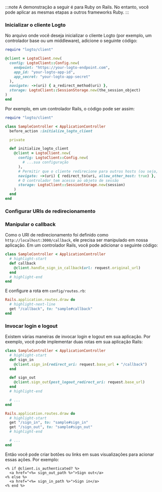
:::note
A demonstração a seguir é para Ruby on Rails. No entanto, você pode aplicar as mesmas etapas a outros frameworks Ruby.
:::

### Inicializar o cliente Logto

No arquivo onde você deseja inicializar o cliente Logto (por exemplo, um controlador base ou um middleware), adicione o seguinte código:

```ruby
require "logto/client"

@client = LogtoClient.new(
  config: LogtoClient::Config.new(
    endpoint: "https://your-logto-endpoint.com",
    app_id: "your-logto-app-id",
    app_secret: "your-logto-app-secret"
  ),
  navigate: ->(uri) { a_redirect_method(uri) },
  storage: LogtoClient::SessionStorage.new(the_session_object)
)
end
```

Por exemplo, em um controlador Rails, o código pode ser assim:

```ruby title="app/controllers/sample_controller.rb"
require "logto/client"

class SampleController < ApplicationController
  before_action :initialize_logto_client

  private

  def initialize_logto_client
    @client = LogtoClient.new(
      config: LogtoClient::Config.new(
        # ...sua configuração
      ),
      # Permitir que o cliente redirecione para outros hosts (ou seja, seu tenant Logto)
      navigate: ->(uri) { redirect_to(uri, allow_other_host: true) },
      # O controlador tem acesso ao objeto de sessão
      storage: LogtoClient::SessionStorage.new(session)
    )
  end
end
```

### Configurar URIs de redirecionamento

<SignInFlowSummary />

<AssumingUrl />

<WebConfigureRedirectUris />

### Manipular o callback

Como o URI de redirecionamento foi definido como `http://localhost:3000/callback`, ele precisa ser manipulado em nossa aplicação. Em um controlador Rails, você pode adicionar o seguinte código:

```ruby title="app/controllers/sample_controller.rb"
class SampleController < ApplicationController
  # highlight-start
  def callback
    @client.handle_sign_in_callback(url: request.original_url)
  end
  # highlight-end
end
```

E configure a rota em `config/routes.rb`:

```ruby title="config/routes.rb"
Rails.application.routes.draw do
  # highlight-next-line
  get "/callback", to: "sample#callback"
end
```

### Invocar login e logout

Existem várias maneiras de invocar login e logout em sua aplicação. Por exemplo, você pode implementar duas rotas em sua aplicação Rails:

```ruby title="app/controllers/sample_controller.rb"
class SampleController < ApplicationController
  # highlight-start
  def sign_in
    @client.sign_in(redirect_uri: request.base_url + "/callback")
  end

  def sign_out
    @client.sign_out(post_logout_redirect_uri: request.base_url)
  end
  # highlight-end

  # ...
end
```

```ruby title="config/routes.rb"
Rails.application.routes.draw do
  # highlight-start
  get "/sign_in", to: "sample#sign_in"
  get "/sign_out", to: "sample#sign_out"
  # highlight-end

  # ...
end
```

Então você pode criar botões ou links em suas visualizações para acionar essas ações. Por exemplo:

```erb title="app/views/sample/index.html.erb"
<% if @client.is_authenticated? %>
  <a href="<%= sign_out_path %>">Sign out</a>
<% else %>
  <a href="<%= sign_in_path %>">Sign in</a>
<% end %>
```

<Checkpoint />
